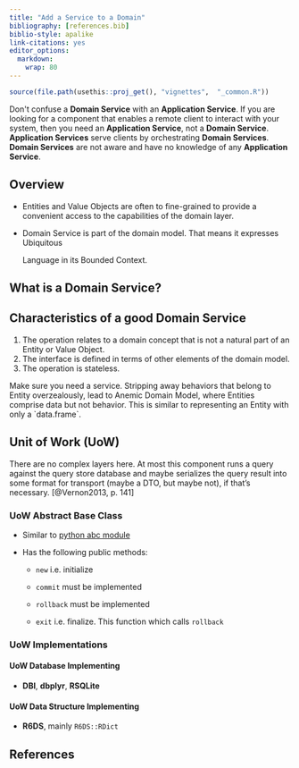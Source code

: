 ---
title: "Add a Service to a Domain"
bibliography: [references.bib]
biblio-style: apalike
link-citations: yes
editor_options: 
  markdown: 
    wrap: 80
---

```{r, include = FALSE}
source(file.path(usethis::proj_get(), "vignettes",  "_common.R"))
```

```{=html}
<div class="alert alert-danger" <strong="">
Don't confuse a <b>Domain Service</b> with an <b>Application Service</b>. If you are looking for a component that enables a remote client to interact with your system, then you need an <b>Application Service</b>, not a <b>Domain Service</b>.
</div>
```
```{=html}
<div class="alert alert-warning" <strong="">
<b>Application Services</b> serve clients by orchestrating <b>Domain Services</b>. <b>Domain Services</b> are not aware and have no knowledge of any <b>Application Service</b>.
</div>
```
## Overview

-   Entities and Value Objects are often to fine-grained to provide a convenient
    access to the capabilities of the domain layer.

-   Domain Service is part of the domain model. That means it expresses
    Ubiquitous

    Language in its Bounded Context.

## What is a Domain Service?

## Characteristics of a good Domain **Service**

1.  The operation relates to a domain concept that is not a natural part of an
    Entity or Value Object.
2.  The interface is defined in terms of other elements of the domain model.
3.  The operation is stateless.

```{=html}
<div class="alert alert-danger" <strong="">
Make sure you need a service. Stripping away behaviors that belong to Entity overzealously, lead to Anemic Domain Model, where Entities comprise data but not behavior. This is similar to representing an Entity with only a `data.frame`.
</div>
```

## Unit of Work (UoW)

There are no complex layers here. At most this component runs a query against
the query store database and maybe serializes the query result into some format
for transport (maybe a DTO, but maybe not), if that's necessary. [@Vernon2013,
p. 141]

### UoW Abstract Base Class

-   Similar to [python abc module](https://docs.python.org/3/library/abc.html)

-   Has the following public methods:

    -   `new` i.e. initialize

    -   `commit` must be implemented

    -   `rollback` must be implemented

    -   `exit` i.e. finalize. This function which calls `rollback`

<!--# https://github.com/cosmicpython/code/blob/chapter_07_aggregate/src/allocation/service_layer/unit_of_work.py -->

### UoW Implementations

#### UoW Database Implementing

-   **DBI**, **dbplyr**, **RSQLite**

#### UoW Data Structure Implementing

-   **R6DS**, mainly `R6DS::RDict`

## References
